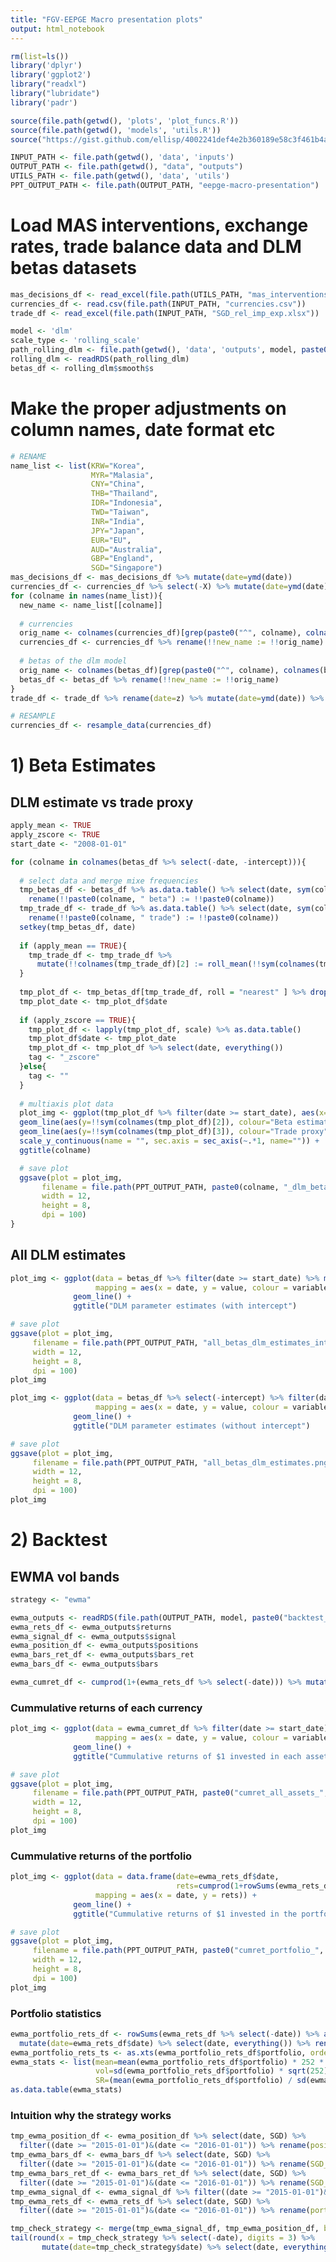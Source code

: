 ```yaml
---
title: "FGV-EEPGE Macro presentation plots"
output: html_notebook
---
```


```r
rm(list=ls())
library('dplyr')
library('ggplot2')
library("readxl")
library("lubridate")
library('padr')

source(file.path(getwd(), 'plots', 'plot_funcs.R'))
source(file.path(getwd(), 'models', 'utils.R'))
source("https://gist.github.com/ellisp/4002241def4e2b360189e58c3f461b4a/raw/0e5dc52262e86b5d21b914db3553e58b0b8d1d20/dualplot.R")

INPUT_PATH <- file.path(getwd(), 'data', 'inputs')
OUTPUT_PATH <- file.path(getwd(), "data", "outputs")
UTILS_PATH <- file.path(getwd(), 'data', 'utils')
PPT_OUTPUT_PATH <- file.path(OUTPUT_PATH, "eepge-macro-presentation")
```

# Load MAS interventions, exchange rates, trade balance data and DLM betas datasets

```r
mas_decisions_df <- read_excel(file.path(UTILS_PATH, "mas_interventions.xlsx"))
currencies_df <- read.csv(file.path(INPUT_PATH, "currencies.csv"))
trade_df <- read_excel(file.path(INPUT_PATH, "SGD_rel_imp_exp.xlsx"))

model <- 'dlm'
scale_type <- 'rolling_scale'
path_rolling_dlm <- file.path(getwd(), 'data', 'outputs', model, paste0("model_results_", scale_type, ".rds"))
rolling_dlm <- readRDS(path_rolling_dlm)
betas_df <- rolling_dlm$smooth$s
```

# Make the proper adjustments on column names, date format etc

```r
# RENAME
name_list <- list(KRW="Korea",
                  MYR="Malasia",
                  CNY="China",
                  THB="Thailand",
                  IDR="Indonesia",
                  TWD="Taiwan",
                  INR="India",
                  JPY="Japan",
                  EUR="EU",
                  AUD="Australia",
                  GBP="England",
                  SGD="Singapore")
mas_decisions_df <- mas_decisions_df %>% mutate(date=ymd(date))
currencies_df <- currencies_df %>% select(-X) %>% mutate(date=ymd(date))
for (colname in names(name_list)){
  new_name <- name_list[[colname]]
  
  # currencies
  orig_name <- colnames(currencies_df)[grep(paste0("^", colname), colnames(currencies_df))]
  currencies_df <- currencies_df %>% rename(!!new_name := !!orig_name)
  
  # betas of the dlm model
  orig_name <- colnames(betas_df)[grep(paste0("^", colname), colnames(betas_df))]
  betas_df <- betas_df %>% rename(!!new_name := !!orig_name)
}
trade_df <- trade_df %>% rename(date=z) %>% mutate(date=ymd(date)) %>% rename("EU"=`Union European`, Australia=Autralia)

# RESAMPLE
currencies_df <- resample_data(currencies_df)
```

# 1) Beta Estimates
## DLM estimate vs trade proxy

```r
apply_mean <- TRUE
apply_zscore <- TRUE
start_date <- "2008-01-01"

for (colname in colnames(betas_df %>% select(-date, -intercept))){
  
  # select data and merge mixe frequencies
  tmp_betas_df <- betas_df %>% as.data.table() %>% select(date, sym(colname)) %>%
    rename(!!paste0(colname, " beta") := !!paste0(colname))
  tmp_trade_df <- trade_df %>% as.data.table() %>% select(date, sym(colname)) %>%
    rename(!!paste0(colname, " trade") := !!paste0(colname))
  setkey(tmp_betas_df, date)
  
  if (apply_mean == TRUE){
    tmp_trade_df <- tmp_trade_df %>%
      mutate(!!colnames(tmp_trade_df)[2] := roll_mean(!!sym(colnames(tmp_trade_df)[2]), width = 6))
  }
  
  tmp_plot_df <- tmp_betas_df[tmp_trade_df, roll = "nearest" ] %>% drop_na()
  tmp_plot_date <- tmp_plot_df$date
  
  if (apply_zscore == TRUE){
    tmp_plot_df <- lapply(tmp_plot_df, scale) %>% as.data.table()
    tmp_plot_df$date <- tmp_plot_date
    tmp_plot_df <- tmp_plot_df %>% select(date, everything()) 
    tag <- "_zscore"
  }else{
    tag <- ""
  }
  
  # multiaxis plot data
  plot_img <- ggplot(tmp_plot_df %>% filter(date >= start_date), aes(x=date)) + 
  geom_line(aes(y=!!sym(colnames(tmp_plot_df)[2]), colour="Beta estimates")) + 
  geom_line(aes(y=!!sym(colnames(tmp_plot_df)[3]), colour="Trade proxy")) + 
  scale_y_continuous(name = "", sec.axis = sec_axis(~.*1, name="")) + 
  ggtitle(colname)

  # save plot
  ggsave(plot = plot_img,
       filename = file.path(PPT_OUTPUT_PATH, paste0(colname, "_dlm_betas_trade", tag,".png")),
       width = 12,
       height = 8,
       dpi = 100)
}
```

## All DLM estimates

```r
plot_img <- ggplot(data = betas_df %>% filter(date >= start_date) %>% melt("date"), 
                   mapping = aes(x = date, y = value, colour = variable, group = variable)) +
              geom_line() +
              ggtitle("DLM parameter estimates (with intercept")

# save plot
ggsave(plot = plot_img,
     filename = file.path(PPT_OUTPUT_PATH, "all_betas_dlm_estimates_intercept.png"),
     width = 12,
     height = 8,
     dpi = 100)
plot_img
```

```r
plot_img <- ggplot(data = betas_df %>% select(-intercept) %>% filter(date >= start_date) %>% melt("date"), 
                   mapping = aes(x = date, y = value, colour = variable, group = variable)) +
              geom_line() +
              ggtitle("DLM parameter estimates (without intercept")

# save plot
ggsave(plot = plot_img,
     filename = file.path(PPT_OUTPUT_PATH, "all_betas_dlm_estimates.png"),
     width = 12,
     height = 8,
     dpi = 100)
plot_img
```

# 2) Backtest

## EWMA vol bands

```r
strategy <- "ewma"

ewma_outputs <- readRDS(file.path(OUTPUT_PATH, model, paste0("backtest_", strategy, "_results.rds")))
ewma_rets_df <- ewma_outputs$returns
ewma_signal_df <- ewma_outputs$signal
ewma_position_df <- ewma_outputs$positions
ewma_bars_ret_df <- ewma_outputs$bars_ret
ewma_bars_df <- ewma_outputs$bars

ewma_cumret_df <- cumprod(1+(ewma_rets_df %>% select(-date))) %>% mutate(date=ewma_rets_df$date) %>% select(date, everything())
```

### Cummulative returns of each currency

```r
plot_img <- ggplot(data = ewma_cumret_df %>% filter(date >= start_date) %>% melt("date"), 
                   mapping = aes(x = date, y = value, colour = variable, group = variable)) +
              geom_line() +
              ggtitle("Cummulative returns of $1 invested in each asset")

# save plot
ggsave(plot = plot_img,
     filename = file.path(PPT_OUTPUT_PATH, paste0("cumret_all_assets_", model, "_", strategy, ".png")),
     width = 12,
     height = 8,
     dpi = 100)
plot_img
```

### Cummulative returns of the portfolio

```r
plot_img <- ggplot(data = data.frame(date=ewma_rets_df$date,
                                     rets=cumprod(1+rowSums(ewma_rets_df %>% select(-date)))),
                   mapping = aes(x = date, y = rets)) + 
              geom_line() + 
              ggtitle("Cummulative returns of $1 invested in the portfolio")

# save plot
ggsave(plot = plot_img,
     filename = file.path(PPT_OUTPUT_PATH, paste0("cumret_portfolio_", model, "_", strategy, ".png")),
     width = 12,
     height = 8,
     dpi = 100)
plot_img
```

### Portfolio statistics

```r
ewma_portfolio_rets_df <- rowSums(ewma_rets_df %>% select(-date)) %>% as.data.table() %>%
  mutate(date=ewma_rets_df$date) %>% select(date, everything()) %>% rename(portfolio=".")
ewma_portfolio_rets_ts <- as.xts(ewma_portfolio_rets_df$portfolio, order.by = ewma_portfolio_rets_df$date)
ewma_stats <- list(mean=mean(ewma_portfolio_rets_df$portfolio) * 252 * 100,
                   vol=sd(ewma_portfolio_rets_df$portfolio) * sqrt(252) * 100,
                   SR=(mean(ewma_portfolio_rets_df$portfolio) / sd(ewma_portfolio_rets_df$portfolio)) * sqrt(252))
as.data.table(ewma_stats)
```
### Intuition why the strategy works

```r
tmp_ewma_position_df <- ewma_position_df %>% select(date, SGD) %>%
  filter((date >= "2015-01-01")&(date <= "2016-01-01")) %>% rename(positions=SGD)
tmp_ewma_bars_df <- ewma_bars_df %>% select(date, SGD) %>%
  filter((date >= "2015-01-01")&(date <= "2016-01-01")) %>% rename(SGD_price=SGD)
tmp_ewma_bars_ret_df <- ewma_bars_ret_df %>% select(date, SGD) %>%
  filter((date >= "2015-01-01")&(date <= "2016-01-01")) %>% rename(SGD_ret=SGD)
tmp_ewma_signal_df <- ewma_signal_df %>% filter((date >= "2015-01-01")&(date <= "2016-01-01"))
tmp_ewma_rets_df <- ewma_rets_df %>% select(date, SGD) %>%
  filter((date >= "2015-01-01")&(date <= "2016-01-01")) %>% rename(portfolio_ret=SGD)

tmp_check_strategy <- merge(tmp_ewma_signal_df, tmp_ewma_position_df, by = "date") %>% merge(tmp_ewma_bars_df, by = "date")  %>% merge(tmp_ewma_bars_ret_df, by = "date") %>%  merge(tmp_ewma_rets_df, by = "date")
tail(round(x = tmp_check_strategy %>% select(-date), digits = 3) %>%
       mutate(date=tmp_check_strategy$date) %>% select(date, everything()))
```



























